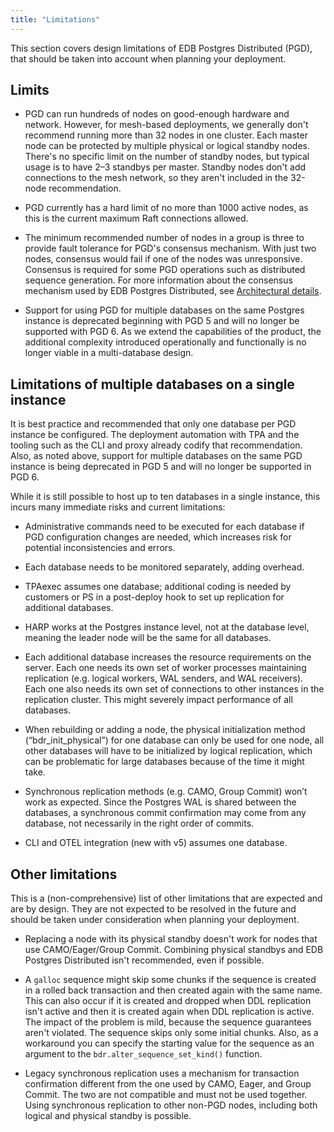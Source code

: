 ```yaml
---
title: "Limitations"
---
```


This section covers design limitations of EDB Postgres Distributed (PGD), that 
should be taken into account when planning your deployment.

## Limits

- PGD can run hundreds of nodes on good-enough hardware and network. However,
for mesh-based deployments, we generally don't recommend running more than
32 nodes in one cluster.
Each master node can be protected by multiple physical or logical standby nodes.
There's no specific limit on the number of standby nodes,
but typical usage is to have 2&ndash;3 standbys per master. Standby nodes don't
add connections to the mesh network, so they aren't included in the
32-node recommendation.

- PGD currently has a hard limit of no more than 1000 active nodes, as this is the
current maximum Raft connections allowed.

- The minimum recommended number of nodes in a group is three to provide fault
tolerance for PGD's consensus mechanism. With just two nodes, consensus would
fail if one of the nodes was unresponsive. Consensus is required for some PGD
operations such as distributed sequence generation. For more information about
the consensus mechanism used by EDB Postgres Distributed, see
[Architectural details](../architectures/#architecture-details).

- Support for using PGD for multiple databases on the same
Postgres instance is deprecated beginning with PGD 5 and
will no longer be supported with PGD 6. As we extend the
capabilities of the product, the additional complexity introduced operationally
and functionally is no longer viable in a multi-database design.

## Limitations of multiple databases on a single instance

It is best practice and recommended that only one database per PGD instance be 
configured. The deployment automation with TPA and the tooling such as the CLI 
and proxy already codify that recommendation. Also, as noted above, support for 
multiple databases on the same PGD instance is being deprecated in PGD 5 and 
will no longer be supported in PGD 6.

While it is still possible to host up to ten databases in a single instance, 
this incurs many immediate risks and current limitations:

- Administrative commands need to be executed for each database if PGD 
    configuration changes are needed, which increases risk for potential 
    inconsistencies and errors.

- Each database needs to be monitored separately, adding overhead.

- TPAexec assumes one database; additional coding is needed by customers
    or PS in a post-deploy hook to set up replication for additional databases.

- HARP works at the Postgres instance level, not at the database level, 
    meaning the leader node will be the same for all databases.

- Each additional database increases the resource requirements on the server. 
    Each one needs its own set of worker processes maintaining replication 
    (e.g.  logical workers, WAL senders, and WAL receivers). Each one also 
    needs its own set of connections to other instances in the replication 
    cluster. This might severely impact performance of all databases.

- When rebuilding or adding a node, the physical initialization method 
    (“bdr_init_physical”) for one database can only be used for one node, 
    all other databases will have to be initialized by logical replication, 
    which can be problematic for large databases because of the time it might take.

- Synchronous replication methods (e.g. CAMO, Group Commit) won’t work as 
    expected. Since the Postgres WAL is shared between the databases, a synchronous 
    commit confirmation may come from any database, not necessarily in the right 
    order of commits.

- CLI and OTEL integration (new with v5) assumes one database. 


## Other limitations

This is a (non-comprehensive) list of other limitations that are expected and 
are by design. They are not expected to be resolved in the future and should be taken 
under consideration when planning your deployment.

-   Replacing a node with its physical standby doesn't work for nodes that
    use CAMO/Eager/Group Commit. Combining physical standbys and EDB Postgres
    Distributed isn't recommended, even if possible.

-   A `galloc` sequence might skip some chunks if the
    sequence is created in a rolled back transaction and then created
    again with the same name. This can also occur if it is created and dropped when DDL
    replication isn't active and then it is created again when DDL
    replication is active.
    The impact of the problem is mild, because the sequence
    guarantees aren't violated. The sequence skips only some
    initial chunks. Also, as a workaround you can specify the
    starting value for the sequence as an argument to the
    `bdr.alter_sequence_set_kind()` function.

-   Legacy synchronous replication uses a mechanism for transaction
    confirmation different from the one used by CAMO, Eager, and Group Commit.
    The two are not compatible and must not be used together. Using synchronous
    replication to other non-PGD nodes, including both logical and physical
    standby is possible.
